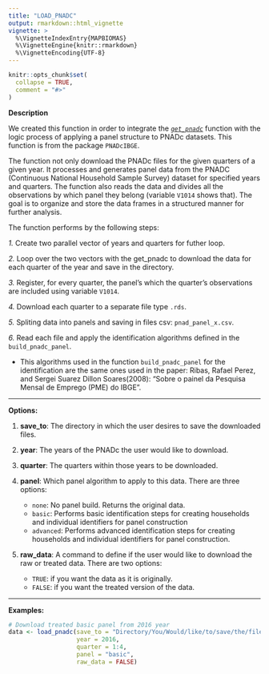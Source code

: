 ```yaml
---
title: "LOAD_PNADC"
output: rmarkdown::html_vignette
vignette: >
  %\VignetteIndexEntry{MAPBIOMAS}
  %\VignetteEngine{knitr::rmarkdown}
  %\VignetteEncoding{UTF-8}
---
```


```r
knitr::opts_chunk$set(
  collapse = TRUE,
  comment = "#>"
)
```


**Description**

We created this function in order to integrate the [*`get_pnadc`*](https://www.rdocumentation.org/packages/PNADcIBGE/versions/0.7.0/topics/get_pnadc) function with the logic process of applying a panel structure to PNADc datasets. This function is from the package `PNADcIBGE`.

The function not only download the PNADc files for the given quarters of a given year. It processes and generates panel data from the PNADC (Continuous National Household Sample Survey) dataset for specified years and quarters. The function also reads the data and divides all the observations by which panel they belong (variable `V1014` shows that). The goal is to organize and store the data frames in a structured manner for further analysis. 

The function performs by the following steps:

  *1.* Create two parallel vector of years and quarters for futher loop.
  
  *2.* Loop over the two vectors with the get_pnadc to download the data for each quarter of the year and save in the directory.
  
  *3.* Register, for every quarter, the panel's which the quarter's observations are included using variable `V1014`.
  
  *4.* Download each quarter to a separate file type `.rds`.
  
  *5.* Spliting data into panels and saving in files csv: `pnad_panel_x.csv`.
  
  *6.* Read each file and apply the identification algorithms defined in the `build_pnadc_panel`.
  
* This algorithms used in the function `build_pnadc_panel` for the identification are the same ones used in the paper: Ribas, Rafael Perez, and Sergei Suarez Dillon Soares(2008): "Sobre o painel da Pesquisa Mensal de Emprego (PME) do IBGE".
  
  

***
**Options:**

  1. **save_to**: The directory in which the user desires to save the downloaded files.


  2. **year**: The years of the PNADc the user would like to download.
 

  3. **quarter**: The quarters within those years to be downloaded.


  4. **panel**: Which panel algorithm to apply to this data. There are three options:
     * `none`: No panel build. Returns the original data.
     * `basic`: Performs basic identification steps for creating households and individual identifiers for panel construction
     * `advanced`: Performs advanced identification steps for creating households and individual identifiers for panel construction.
  
  
  5. **raw_data**: A command to define if the user would like to download the raw or treated data. There are two options:
     * `TRUE`: if you want the data as it is originally.
     * `FALSE`: if you want the treated version of the data.
     
***

**Examples:** 
 
```r
# Download treated basic panel from 2016 year
data <- load_pnadc(save_to = "Directory/You/Would/like/to/save/the/files",
                   year = 2016,
                   quarter = 1:4,
                   panel = "basic",
                   raw_data = FALSE)
```
 
 
 
